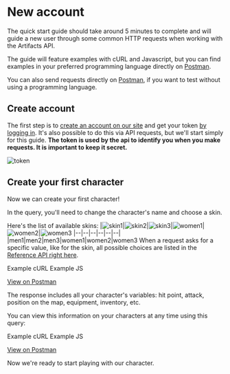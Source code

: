 # New account

The quick start guide should take around 5 minutes to complete and will guide a new user through some common HTTP requests when working with the Artifacts API.

The guide will feature examples with cURL and Javascript, but you can find examples in your preferred programming language directly on [Postman](https://www.postman.com/technical-astronomer-98717517/workspace/artifacts-mmo/collection/21288292-e66222ff-825e-4ad9-8764-9667b3311629).

You can also send requests directly on [Postman](https://www.postman.com/technical-astronomer-98717517/workspace/artifacts-mmo/collection/21288292-e66222ff-825e-4ad9-8764-9667b3311629), if you want to test without using a programming language.

## Create account

The first step is to [create an account on our site](https://artifactsmmo.com/account/create) and get your token [by logging in](https://artifactsmmo.com/account). It's also possible to do this via API requests, but we'll start simply for this guide. **The token is used by the api to identify you when you make requests. It is important to keep it secret.**

![token](https://api.artifactsmmo.com/images/docs/token.png)

## Create your first character

Now we can create your first character!

In the query, you'll need to change the character's name and choose a skin.

Here's the list of available skins:
|![skin1](https://api.artifactsmmo.com/images/characters/men1.png)|![skin2](https://api.artifactsmmo.com/images/characters/men2.png)|![skin3](https://api.artifactsmmo.com/images/characters/men3.png)|![women1](https://api.artifactsmmo.com/images/characters/women1.png)|![women2](https://api.artifactsmmo.com/images/characters/women2.png)|![women3](https://api.artifactsmmo.com/images/characters/women3.png)
|--|--|--|--|--|--|
|men1|men2|men3|women1|women2|women3
When a request asks for a specific value, like for the skin, all possible choices are listed in the [Reference API right here](https://api.artifactsmmo.com/redoc#tag/Characters/operation/create_character_characters_create_post).

Example cURL
Example JS

[View on Postman](https://www.postman.com/technical-astronomer-98717517/workspace/artifacts-mmo/request/21288292-2dc45457-9996-4e76-a1d0-9cfa3843691e?ctx=code)

The response includes all your character's variables: hit point, attack, position on the map, equipment, inventory, etc.

You can view this information on your characters at any time using this query:

Example cURL
Example JS

[View on Postman](https://www.postman.com/technical-astronomer-98717517/workspace/artifacts-mmo/request/21288292-ba1152ac-0203-4857-a8ea-e13055a990d0)

Now we're ready to start playing with our character.